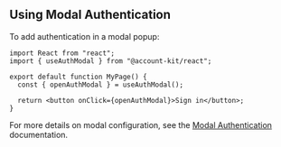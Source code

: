 ## Using Modal Authentication

To add authentication in a modal popup:

```tsx
import React from "react";
import { useAuthModal } from "@account-kit/react";

export default function MyPage() {
  const { openAuthModal } = useAuthModal();

  return <button onClick={openAuthModal}>Sign in</button>;
}
```

For more details on modal configuration, see the [Modal Authentication](/react/ui-components#modal-auth) documentation.
